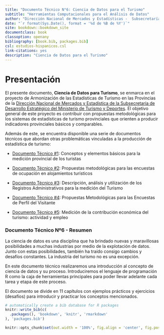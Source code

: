 ```yaml
---
title: "Documento Técnico N°6: Ciencia de Datos para el Turismo"
subtitle: "Herramientas Computacionales para el Análisis de Datos" 
author: "Dirección Nacional de Mercados y Estadísticas -  Subsecretaría de Desarrollo Estratégico"
date: "`r format(Sys.Date(), format = '%d de %B de %Y')`"
site: bookdown::bookdown_site
documentclass: book
classoption: openany
bibliography: [book.bib, packages.bib]
csl: estudios-hispanicos.csl
link-citations: yes
description: "Ciencia de Datos para el Turismo"
---
```


# Presentación {.unnumbered}

El presente documento, **Ciencia de Datos para Turismo**, se enmarca en el proyecto de Armonización de las Estadísticas de Turismo en las Provincias de la [Dirección Nacional de Mercados y Estadística de la Subsecretaría de Desarrollo Estratégico del Ministerio de Turismo y Deportes](https://www.yvera.tur.ar/estadistica/). El objetivo general de este proyecto es contribuir con propuestas metodológicas para los sistemas de estadísticas de turismo provinciales que orienten a producir indicadores provinciales básicos y comparables.

Además de este, se encuentra disponible una serie de documentos técnicos que abordan otras problemáticas vinculadas a la producción de estadística de turismo:

-   [Documento Técnico \#1](https://dnme-minturdep.github.io/DT1_medicion_turismo/): Conceptos y elementos básicos para la medición provincial de los turistas

-   [Documento Técnico \#2](https://dnme-minturdep.github.io/DT2_encuestas/): Propuestas metodológicas para las encuestas de ocupación en alojamientos turísticos

-   [Documento Técnico \#3](https://dnme-minturdep.github.io/DT3_registros_adminsitrativos/): Descripción, análisis y utilización de los Registros Administrativos para la medición del Turismo

-   [Documento Técnico \#4](https://dnme-minturdep.github.io/DT4_perfiles/): Propuestas Metodológicas para las Encuestas de Perfil del Visitante

-   [Documento Técnico \#5](https://dnme-minturdep.github.io/DT5_actividad_empleo/){target="_blank"}: Medición de la contribución económica del turismo: actividad y empleo

### Documento Técnico Nº6 - Resumen {.unnumbered}

La ciencia de datos es una disciplina que ha brindado nuevas y maravillosas posibilidades a muchas industrias por medio de la explotación de datos. Junto con estas posibilidades, también ha traído consigo cambios y desafíos constantes. La industria del turismo no es una excepción.

En este documento técnico realizaremos una introducción al concepto de ciencia de datos y su proceso. Introduciremos el lenguaje de programación R como la caja de herramientas principales para poder llevar adelante cada tarea y etapa de este proceso.

El documento se divide en 11 capítulos con ejemplos prácticos y ejercicios (desafíos) para introducir y practicar los conceptos mencionados.


```r
# automatically create a bib database for R packages
knitr::write_bib(c(
  .packages(), 'bookdown', 'knitr', 'rmarkdown'
), 'packages.bib')

knitr::opts_chunk$set(out.width = '100%', fig.align = 'center', fig.pos = "!H",  out.extra = "")
```

